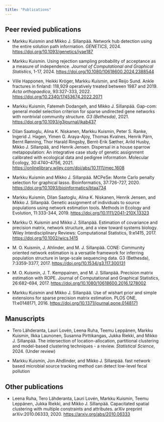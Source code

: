 ---
title: "Publications"
---

## Peer revied publications

* Markku Kuismin and Mikko J. Sillanpää. Network hub detection using the entire solution path information. *GENETICS*, 2024. [https://doi.org/10.1093/genetics/iyae187](https://doi.org/10.1093/genetics/iyae187)

* Markku Kuismin. Using rejection sampling probability of acceptance as a measure of independence. *Journal of Computational and Graphical Statistics*, 1-17, 2024.
[https://doi.org/10.1080/10618600.2024.2388544](https://doi.org/10.1080/10618600.2024.2388544)

* Ville Happonen, Heikki Kröger, Markku Kuismin, and Reijo
Sund. Ankle fractures in finland: 118,929 operatively treated between 1987 and 2019. *Acta orthopaedica*, 93:327-333, 2022. [https://doi.org/10.2340/17453674.2022.2071](https://doi.org/10.2340/17453674.2022.2071)

* Markku Kuismin, Fatemeh Dodangeh, and Mikko J. Sillanpää.
Gap-com: general model selection criterion for sparse undirected gene networks with nontrivial community structure. *G3 (Bethesda)*, 2021. [https://doi.org/10.1093/g3journal/jkab437](https://doi.org/10.1093/g3journal/jkab437)

* Dilan Saatoglu, Alina K. Niskanen, Markku Kuismin, Peter S. Ranke, Ingerid J. Hagen, Yimen G. Araya-Ajoy,
Thomas Kvalnes, Henrik Pärn, Bernt Rønning, Thor Harald Ringsby, Bernt-Erik Sæther, Arild Husby, Mikko J. Sillanpää, and Henrik Jensen. Dispersal in a house sparrow metapopulation: An integrative case study of genetic assignment calibrated with ecological data and pedigree information. Molecular Ecology, 30:4740–4756, 2021.
[https://onlinelibrary.wiley.com/doi/abs/10.1111/mec.1608](https://onlinelibrary.wiley.com/doi/abs/10.1111/mec.1608)

* Markku Kuismin and Mikko J. Sillanpää. MCPeSe: Monte Carlo
penalty selection for graphical lasso. Bioinformatics, 37:726-727, 2020. [https://doi.org/10.1093/bioinformatics/btaa734](https://doi.org/10.1093/bioinformatics/btaa734) 

* Markku Kuismin, Dilan Saatoglu, Alina K. Niskanen, Henrik Jensen, and Mikko J. Sillanpää. Genetic assignment of
individuals to source populations using network estimation
tools. Methods in Ecology and Evolution, 11:333-344, 2019.
[https://doi.org/10.1111/2041-210X.13323](https://doi.org/10.1111/2041-210X.13323)

* Markku O. Kuismin and Mikko J. Sillanpää. Estimation of covariance and precision matrix, network structure,
and a view toward systems biology. Wiley Interdisciplinary Reviews: Computational Statistics, 9:e1415, 2017. [https://doi.org/10.1002/wics.1415](https://doi.org/10.1002/wics.1415)

* M. O. Kuismin, J. Ahlinder, and M. J. Sillanpää. CONE:
Community oriented network estimation is a versatile
framework for inferring population structure in large-scale sequencing data. G3 (Bethesda), 7:3359-3377, 2017.
[https://doi.org/10.1534/g3.117.300131](https://doi.org/10.1534/g3.117.300131)

* M. O. Kuismin, J. T. Kemppainen, and M. J. Sillanpää. Precision matrix estimation with ROPE. Journal
of Computational and Graphical Statistics, 26:682–694, 2017. [https://doi.org/10.1080/10618600.2016.1278002](https://doi.org/10.1080/10618600.2016.1278002)

* Markku Kuismin and Mikko J. Sillanpää. Use of wishart
prior and simple extensions for sparse precision matrix estimation. PLOS ONE, 11:e0148171, 2016. [https://doi.org/10.1371/journal.pone.0148171](https://doi.org/10.1371/journal.pone.0148171)

## Manuscripts

* Tero Lähderanta, Lauri Lovén, Leena Ruha, Teemu Leppänen, Markku Kuismin, Ilkka Launonen, Susanna Pirttikangas,
Jukka Riekki, and Mikko J. Sillanpää. The intersection of
location-allocation, partitional clustering and model-based clustering techniques - a review. *Statistical Science*, 2024. (Under review)

* Markku Kuismin, Jon Ahdlinder, and Mikko J. Sillanpää. fast network based microbial source tracking method can detect low-level fecal pollution

## Other publications

* Leena Ruha, Tero Lähderanta, Lauri Lovén, Markku Kuismin, Teemu Leppänen, Jukka Riekki, and Mikko J. Sillanpää. Capacitated spatial clustering with multiple constraints and attributes. arXiv preprint arXiv:2010.06333, 2020. [https://arxiv.org/abs/2010.06333](https://arxiv.org/abs/2010.06333)